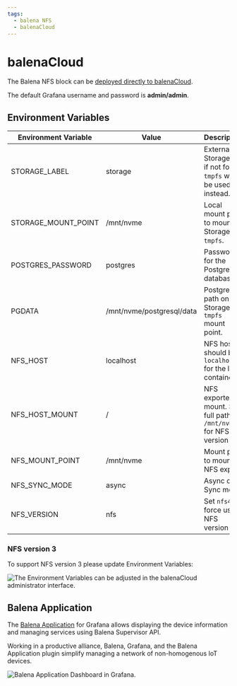 ```yaml
---
tags:
  - balena NFS
  - balenaCloud
---
```



# balenaCloud

The Balena NFS block can be [deployed directly to balenaCloud](https://dashboard.balena-cloud.com/deploy?repoUrl=https://github.com/volkovlabs/balena-nfs).

The default Grafana username and password is **admin/admin**.

## Environment Variables

| Environment Variable | Value                     | Description                                                      |
| -------------------- | ------------------------- | ---------------------------------------------------------------- |
| STORAGE_LABEL        | storage                   | External Storage ID, if not found `tmpfs` will be used instead.  |
| STORAGE_MOUNT_POINT  | /mnt/nvme                 | Local mount point to mount Storage or `tmpfs`.                   |
| POSTGRES_PASSWORD    | postgres                  | Password for the PostgreSQL database.                            |
| PGDATA               | /mnt/nvme/postgresql/data | PostgreSQL path on the Storage or `tmpfs` mount point.           |
| NFS_HOST             | localhost                 | NFS host, should be `localhost` for the local container.         |
| NFS_HOST_MOUNT       | /                         | NFS exported mount. Set full path `/mnt/nvme` for NFS version 3. |
| NFS_MOUNT_POINT      | /mnt/nvme                 | Mount point to mount NFS export.                                 |
| NFS_SYNC_MODE        | async                     | Async or Sync mode.                                              |
| NFS_VERSION          | nfs                       | Set `nfs4` to force use NFS version 4.                           |

### NFS version 3

To support NFS version 3 please update Environment Variables:

<Image
  title="The Environment Variables can be adjusted in the balenaCloud administrator interface."
  src="/img/projects/balena-nfs/env-nfsv3.png"
/>

## Balena Application

The [Balena Application](/plugins/volkovlabs-balena-app) for Grafana allows displaying the device information and managing services using Balena Supervisor API.

Working in a productive alliance, Balena, Grafana, and the Balena Application plugin simplify managing a network of non-homogenous IoT devices.

<Image
  title="Balena Application Dashboard in Grafana."
  src="/img/projects/balena-nfs/dashboard.png"
/>
